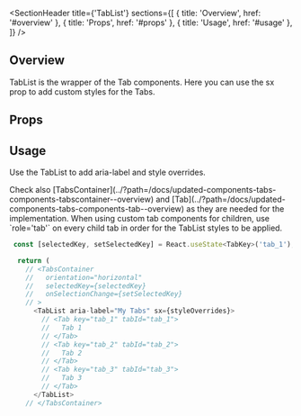 
<Meta title="Updated Components/Tabs/Components/TabList" />

<SectionHeader
  title={'TabList'}
  sections={[
    { title: 'Overview', href: '#overview' },
    { title: 'Props', href: '#props' },
    { title: 'Usage', href: '#usage' },
  ]}
/>

## Overview

TabList is the wrapper of the Tab components. Here you can use the sx prop to add custom styles for the Tabs.

## Props

<ArgTypes of={TabList} />

## Usage

Use the TabList to add aria-label and style overrides.

<Tip>
  Check also
  [TabsContainer](../?path=/docs/updated-components-tabs-components-tabscontainer--overview) and
  [Tab](../?path=/docs/updated-components-tabs-components-tab--overview) as they are needed for the
  implementation.
</Tip>

<Tip>
  When using custom tab components for children, use `role='tab'` on every child tab in order for
  the TabList styles to be applied.
</Tip>

```js
 const [selectedKey, setSelectedKey] = React.useState<TabKey>('tab_1');

  return (
    // <TabsContainer
    //   orientation="horizontal"
    //   selectedKey={selectedKey}
    //   onSelectionChange={setSelectedKey}
    // >
      <TabList aria-label="My Tabs" sx={styleOverrides}>
        // <Tab key="tab_1" tabId="tab_1">
        //   Tab 1
        // </Tab>
        // <Tab key="tab_2" tabId="tab_2">
        //   Tab 2
        // </Tab>
        // <Tab key="tab_3" tabId="tab_3">
        //   Tab 3
        // </Tab>
      </TabList>
    // </TabsContainer>

```
